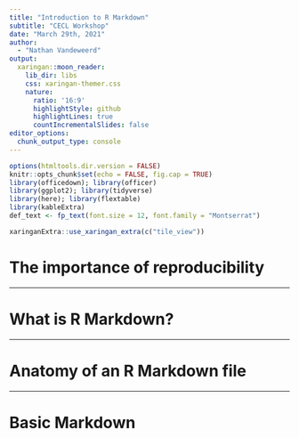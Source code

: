 ```yaml
---
title: "Introduction to R Markdown"
subtitle: "CECL Workshop"  
date: "March 29th, 2021"
author: 
  - "Nathan Vandeweerd"
output:
  xaringan::moon_reader:
    lib_dir: libs
    css: xaringan-themer.css
    nature:
      ratio: '16:9'
      highlightStyle: github
      highlightLines: true
      countIncrementalSlides: false
editor_options: 
  chunk_output_type: console
---
```



```r
options(htmltools.dir.version = FALSE)
knitr::opts_chunk$set(echo = FALSE, fig.cap = TRUE)
library(officedown); library(officer)
library(ggplot2); library(tidyverse)
library(here); library(flextable)
library(kableExtra)
def_text <- fp_text(font.size = 12, font.family = "Montserrat")

```

```r
xaringanExtra::use_xaringan_extra(c("tile_view"))
```


# The importance of reproducibility 

---

# What is R Markdown?

---

# Anatomy of an R Markdown file 


---

# Basic Markdown 
